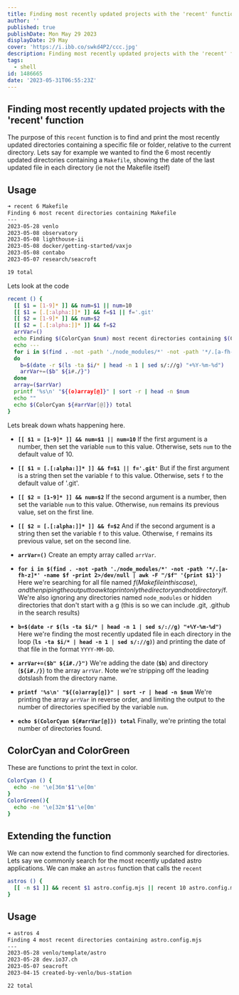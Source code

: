 ```yaml
---
title: Finding most recently updated projects with the 'recent' function
author: ''
published: true
publishDate: Mon May 29 2023
displayDate: 29 May
cover: 'https://i.ibb.co/swkd4P2/ccc.jpg'
description: Finding most recently updated projects with the 'recent' function
tags:
  - shell
id: 1486665
date: '2023-05-31T06:55:23Z'
---
```


## Finding most recently updated projects with the 'recent' function

The purpose of this `recent` function is to find and print the most recently updated directories containing a specific file or folder, relative to the current directory. Lets say for example we wanted to find the 6 most recently updated directories containing a `Makefile`, showing the date of the last updated file in each directory (ie not the Makefile itself)

## Usage

```bash
➜ recent 6 Makefile
Finding 6 most recent directories containing Makefile
---
2023-05-28 venlo
2023-05-08 observatory
2023-05-08 lighthouse-ii
2023-05-08 docker/getting-started/vaxjo
2023-05-08 contabo
2023-05-07 research/seacroft

19 total
```

Lets look at the code


```bash
recent () {
  [[ $1 = [1-9]* ]] && num=$1 || num=10
  [[ $1 = [.[:alpha:]]* ]] && f=$1 || f='.git'
  [[ $2 = [1-9]* ]] && num=$2
  [[ $2 = [.[:alpha:]]* ]] && f=$2
  arrVar=()
  echo Finding $(ColorCyan $num) most recent directories containing $(ColorGreen $f)
  echo ---
  for i in $(find . -not -path './node_modules/*' -not -path '*/.[a-fh-z]*' -name $f -print 2>/dev/null | awk -F "/$f" '{print $1}')
  do
    b=$(date -r $(ls -ta $i/* | head -n 1 | sed s/://g) "+%Y-%m-%d")
    arrVar+=($b" ${i#./}")
  done
  array=($arrVar)
  printf '%s\n' "${(o)array[@]}" | sort -r | head -n $num
  echo ""
  echo $(ColorCyan ${#arrVar[@]}) total
}
```

Lets break down whats happening here.

* **`[[ $1 = [1-9]* ]] && num=$1 || num=10`**
    If the first argument is a number, then set the variable `num` to this value. Otherwise, sets `num` to the default value of 10.

* **`[[ $1 = [.[:alpha:]]* ]] && f=$1 || f='.git'`**
    But if the first argument is a string then set the variable `f` to this value. Otherwise, sets `f` to the default value of '.git'.

* **`[[ $2 = [1-9]* ]] && num=$2`**
    If the second argument is a number, then set the variable `num` to this value. Otherwise, `num` remains its previous value, set on the first line.

* **`[[ $2 = [.[:alpha:]]* ]] && f=$2`**
    And if the second argument is a string then set the variable `f` to this value. Otherwise, `f` remains its previous value, set on the second line.

* **`arrVar=()`**
    Create an empty array called `arrVar`.

* **`for i in $(find . -not -path './node_modules/*' -not -path '*/.[a-fh-z]*' -name $f -print 2>/dev/null | awk -F "/$f" '{print $1}')`**
    Here we're searching for all file named $f (Makefile in this case), and then piping the output to awk to print only the directory and not directory/$f. We're also ignoring any directories named `node_modules` or hidden directories that don't start with a g (this is so we can include .git, .github in the search results)

* **`b=$(date -r $(ls -ta $i/* | head -n 1 | sed s/://g) "+%Y-%m-%d")`**
    Here we're finding the most recently updated file in each directory in the loop (**`ls -ta $i/* | head -n 1 | sed s/://g)`**) and printing the date of that file in the format `YYYY-MM-DD`.

* **`arrVar+=($b" ${i#./}")`**
    We're adding the date (**`$b`**) and directory (**`${i#./}`**) to the array `arrVar`. Note we're stripping off the leading dotslash from the directory name.

* **`printf '%s\n' "${(o)array[@]}" | sort -r | head -n $num`**
    We're printing the array `arrVar` in reverse order, and limiting the output to the number of directories specified by the variable `num`.

* **`echo $(ColorCyan ${#arrVar[@]}) total`**
    Finally, we're printing the total number of directories found.

## ColorCyan and ColorGreen

These are functions to print the text in color.

```bash
ColorCyan () {
  echo -ne '\e[36m'$1'\e[0m'
}
ColorGreen(){
  echo -ne '\e[32m'$1'\e[0m'
}
```

## Extending the function

We can now extend the function to find commonly searched for directories. Lets say we commonly search for the most recently updated astro applications. We can make an `astros` function that calls the `recent`

```bash
astros () {
  [[ -n $1 ]] && recent $1 astro.config.mjs || recent 10 astro.config.mjs
}
```

## Usage

```bash
➜ astros 4
Finding 4 most recent directories containing astro.config.mjs
---
2023-05-28 venlo/template/astro
2023-05-28 dev.io37.ch
2023-05-07 seacroft
2023-04-15 created-by-venlo/bus-station

22 total
```
